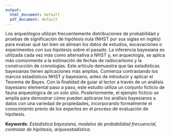 ```yaml
---
output:
  html_document: default
  pdf_document: default
---
```

Los arqueólogos utilizan frecuentemente distribuciones de probabilidad y pruebas de significación de hipótesis nula (NHST por sus siglas en inglés) para evaluar qué tan bien se alinean los datos de estudios, excavaciones o experimentos con sus hipótesis sobre el pasado. La inferencia bayesiana es utilizada cada vez más como alternativa a NHST y, en arqueología, se aplica más comúnmente a la estimación de fechas de radiocarbono y la construcción de cronologías. Este artículo demuestra que las estadísticas bayesianas tienen aplicaciones más amplias. Comienza contrastando los marcos estadísticos NHST y bayesiano, antes de introducir y aplicar el Teorema de Bayes. Con la finalidad de guiar al lector a través de un análisis bayesiano elemental paso a paso, este estudio utiliza un conjunto ficticio de fauna arqueológica de un solo sitio. Posteriormente, el ejemplo ficticio se amplía para demostrar cómo pueden aplicarse los análisis bayesianos a datos con una variedad de propiedades, incorporando formalmente el conocimiento previo de los expertos en el proceso de evaluación de hipótesis.
 
 
**Keywords**: *Estadística bayesiana, modelos de probabilidad frecuencial, contraste de hipótesis, arqueostadística*.
\newpage